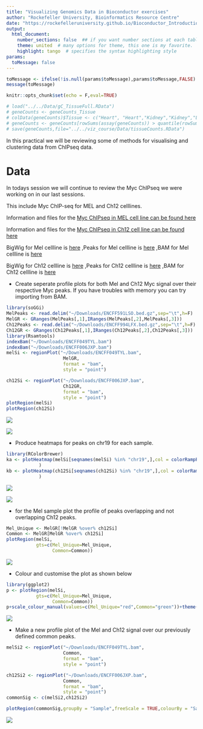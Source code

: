 ```yaml
---
title: "Visualizing Genomics Data in Bioconductor exercises"
author: "Rockefeller University, Bioinformatics Resource Centre"
date: "https://rockefelleruniversity.github.io/Bioconductor_Introduction/"
output: 
  html_document:
    number_sections: false  ## if you want number sections at each table header
    theme: united  # many options for theme, this one is my favorite.
    highlight: tango  # specifies the syntax highlighting style
params:
  toMessage: false    
---
```


```r
toMessage <- ifelse(!is.null(params$toMessage),params$toMessage,FALSE)
message(toMessage)
```

```r
knitr::opts_chunk$set(echo = F,eval=TRUE)

# load("../../Data/gC_TissueFull.RData")
# geneCounts <- geneCounts_Tissue
# colData(geneCounts)$Tissue <- c("Heart", "Heart","Kidney","Kidney","Liver","Liver") 
# geneCounts <- geneCounts[rowSums(assay(geneCounts)) > quantile(rowSums(assay(geneCounts)),0.4)]
# save(geneCounts,file="../../viz_course/Data/tissueCounts.RData")
```

In this practical we will be reviewing some of methods for visualising and clustering data from ChIPseq data.


# Data

In todays session we will continue to review the Myc ChIPseq we were working on in our last sessions.

This include Myc ChIP-seq for MEL and Ch12 celllines.

Information and files for the [Myc ChIPseq in MEL cell line can be found here](https://www.encodeproject.org/experiments/ENCSR000EUA/)

Information and files for the [Myc ChIPseq in Ch12 cell line can be found here](https://www.encodeproject.org/experiments/ENCSR000ERN/)

BigWig for Mel cellline is [here](https://www.encodeproject.org/files/ENCFF388ZJX/@@download/ENCFF388ZJX.bigWig)
,Peaks for Mel cellline is [here](https://www.encodeproject.org/files/ENCFF591LSO/@@download/ENCFF591LSO.bed.gz)
,BAM for Mel cellline is [here](https://www.encodeproject.org/files/ENCFF049TYL/@@download/ENCFF049TYL.bam)

BigWig for Ch12 cellline is [here](https://www.encodeproject.org/files/ENCFF259VHD/@@download/ENCFF259VHD.bigWig)
,Peaks for Ch12 cellline is [here](https://www.encodeproject.org/files/ENCFF994LFX/@@download/ENCFF994LFX.bed.gz)
,BAM for Ch12 cellline is [here](https://www.encodeproject.org/files/ENCFF006JXP/@@download/ENCFF006JXP.bam)


- Create seperate profile plots for both Mel and Ch12 Myc signal over their respective Myc peaks. If you have troubles with memory you can try importing from BAM.


```r
library(soGGi)
MelPeaks <- read.delim("~/Downloads/ENCFF591LSO.bed.gz",sep="\t",h=F)
MelGR <- GRanges(MelPeaks[,1],IRanges(MelPeaks[,2],MelPeaks[,3]))
Ch12Peaks <- read.delim("~/Downloads/ENCFF994LFX.bed.gz",sep="\t",h=F)
Ch12GR <- GRanges(Ch12Peaks[,1],IRanges(Ch12Peaks[,2],Ch12Peaks[,3]))
library(Rsamtools)
indexBam("~/Downloads/ENCFF049TYL.bam")
indexBam("~/Downloads/ENCFF006JXP.bam")
melSi <- regionPlot("~/Downloads/ENCFF049TYL.bam",
                     MelGR,
                     format = "bam",
                     style = "point")

ch12Si <- regionPlot("~/Downloads/ENCFF006JXP.bam",
                     Ch12GR,
                     format = "bam",
                     style = "point")
plotRegion(melSi)
plotRegion(ch12Si)
```

![](imgs/exercise1.png)

![](imgs/exercise2.png)

- Produce heatmaps for peaks on chr19 for each sample.

```r
library(RColorBrewer)
ka <- plotHeatmap(melSi[seqnames(melSi) %in% "chr19",],col = colorRampPalette(blues9)(100)
            )
kb <- plotHeatmap(ch12Si[seqnames(ch12Si) %in% "chr19",],col = colorRampPalette(blues9)(100)
            )

```

![](imgs/Exercise4.png)

![](imgs/Exercise5.png)

- for the Mel sample plot the profile of peaks overlapping and not overlapping Ch12 peaks.

```r
Mel_Unique <- MelGR[!MelGR %over% ch12Si]
Common <- MelGR[MelGR %over% ch12Si]
plotRegion(melSi,
           gts=c(Mel_Unique=Mel_Unique,
                 Common=Common))
```

![](imgs/Exercise6.png)

- Colour and customise the plot as shown below

```r
library(ggplot2)
p <- plotRegion(melSi,
           gts=c(Mel_Unique=Mel_Unique,
                 Common=Common))
p+scale_colour_manual(values=c(Mel_Unique="red",Common="green"))+theme(strip.background = element_rect(fill="white"))
```

![](imgs/Exercise7.png)

- Make a new profile plot of the Mel and Ch12 signal over our previously defined common peaks.


```r
melSi2 <- regionPlot("~/Downloads/ENCFF049TYL.bam",
                     Common,
                     format = "bam",
                     style = "point")

ch12Si2 <- regionPlot("~/Downloads/ENCFF006JXP.bam",
                     Common,
                     format = "bam",
                     style = "point")
commonSig <- c(melSi2,ch12Si2)

plotRegion(commonSig,groupBy = "Sample",freeScale = TRUE,colourBy = "Sample")
```

![](imgs/ExerciseEnd.png)

